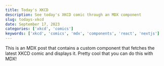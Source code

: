 ```yaml
---
title: Today's XKCD
description: See today's XKCD comic through an MDX component
slug: todays-xkcd
date: September 17, 2023
categories: ['xkcd', 'comics']
keywords: ['xkcd', 'comics', 'mdx', 'components', 'react', 'nextjs']
---
```


This is an MDX post that contains a custom component that fetches the latest XKCD comic and displays it.
Pretty cool that you can do this with MDX!

<XKCD />